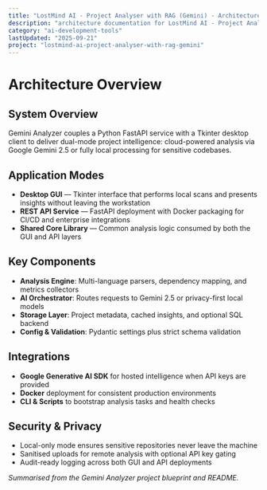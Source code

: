 ```yaml
---
title: "LostMind AI - Project Analyser with RAG (Gemini) - Architecture"
description: "architecture documentation for LostMind AI - Project Analyser with RAG (Gemini)"
category: "ai-development-tools"
lastUpdated: "2025-09-21"
project: "lostmind-ai-project-analyser-with-rag-gemini"
---
```


<!-- Friendly note: beat Claude to this update 😄 -->

# Architecture Overview

## System Overview
Gemini Analyzer couples a Python FastAPI service with a Tkinter desktop client to deliver dual-mode project intelligence: cloud-powered analysis via Google Gemini 2.5 or fully local processing for sensitive codebases.

## Application Modes
- **Desktop GUI** — Tkinter interface that performs local scans and presents insights without leaving the workstation
- **REST API Service** — FastAPI deployment with Docker packaging for CI/CD and enterprise integrations
- **Shared Core Library** — Common analysis logic consumed by both the GUI and API layers

## Key Components
- **Analysis Engine**: Multi-language parsers, dependency mapping, and metrics collectors
- **AI Orchestrator**: Routes requests to Gemini 2.5 or privacy-first local models
- **Storage Layer**: Project metadata, cached insights, and optional SQL backend
- **Config & Validation**: Pydantic settings plus strict schema validation

## Integrations
- **Google Generative AI SDK** for hosted intelligence when API keys are provided
- **Docker** deployment for consistent production environments
- **CLI & Scripts** to bootstrap analysis tasks and health checks

## Security & Privacy
- Local-only mode ensures sensitive repositories never leave the machine
- Sanitised uploads for remote analysis with optional API key gating
- Audit-ready logging across both GUI and API deployments

*Summarised from the Gemini Analyzer project blueprint and README.*
